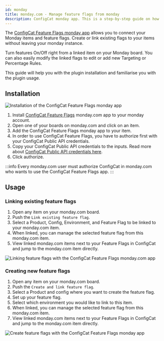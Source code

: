 ```yaml
---
id: monday
title: monday.com - Manage feature flags from monday
description: ConfigCat monday app. This is a step-by-step guide on how to connect and manage feature flags from monday.com boards and items.
---
```


The <a href="https://monday.com/marketplace/10000079" target="_blank">ConfigCat Feature Flags monday app</a> allows you to connect your Monday items and feature flags. Create or link existing flags to your items without leaving your monday instance.

Turn features On/Off right from a linked item on your Monday board. You can also easily modify the linked flags to edit or add new Targeting or Percentage Rules.

This guide will help you with the plugin installation and familiarise you with the plugin usage.

## Installation

<img src="/docs/assets/monday/v1/monday_auth.gif" className="zoomable" alt="Installation of the ConfigCat Feature Flags monday app" />

1. Install <a href="https://monday.com/marketplace/10000079" target="_blank">ConfigCat Feature Flags</a> monday.com app to your monday account.
2. Open one of your boards on monday.com and click on an item.
3. Add the ConfigCat Feature Flags monday app to your item.
4. In order to use ConfigCat Feature Flags, you have to authorize first with your ConfigCat Public API credentials.
5. Copy your ConfigCat Public API credentials to the inputs. Read more about <a href="https://app.configcat.com/my-account/public-api-credentials" target="_blank">ConfigCat Public API credentials here</a>.
6. Click authorize.

:::info
Every monday.com user must authorize ConfigCat in monday.com who wants to use the ConfigCat Feature Flags app.
:::

## Usage

### Linking existing feature flags

1. Open any item on your monday.com board.
2. Push the `Link existing feature flag`.
3. Select a Product, Config, Environment, and Feature Flag to be linked to your monday.com item.
4. When linked, you can manage the selected feature flag from this monday.com item.
5. View linked monday.com items next to your Feature Flags in ConfigCat and jump to the monday.com item directly.

<img src="/docs/assets/monday/v1/monday_link.gif" className="zoomable" alt="Linking feature flags with the ConfigCat Feature Flags monday.com app" />


### Creating new feature flags


1. Open any item on your monday.com board.
2. Push the `Create and link feature flag`.
3. Select a Product and config where you want to create the feature flag.
4. Set up your feature flag.
5. Select which environment you would like to link to this item.
6. When linked, you can manage the selected feature flag from this monday.com item.
7. View linked monday.com items next to your Feature Flags in ConfigCat and jump to the monday.com item directly.

<img src="/docs/assets/monday/v1/monday_create.gif" className="zoomable" alt="Create feature flags with the ConfigCat Feature Flags monday app" />

